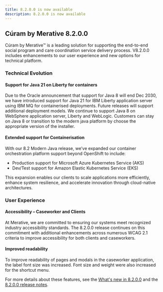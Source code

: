 ```yaml
---
title: 8.2.0.0 is now available
description: 8.2.0.0 is now available
---
```


## Cúram by Merative 8.2.0.0

Cúram by Merative™ is a leading solution for supporting the end-to-end social program and care coordination service delivery process. V8.2.0.0 includes enhancements to our user experience and new options for technical platform.


### Technical Evolution

#### Support for Java 21 on Liberty for containers  
Due to the Oracle announcement that support for Java 8 will end Dec 2030, we have introduced support for Java 21 for IBM Liberty  application server using IBM MQ for containerised deployments. Future releases will support additional deployment models.  We continue to support Java 8 on WebSphere application server, Liberty and WebLogic. Customers can stay on Java 8 or transition to the modern java platform by choose the appropriate version of the installer.

#### Extended support for Containerisation
With our 8.2 Modern Java release, we’ve expanded our container orchestration platform support beyond OpenShift to include:
- Production support for Microsoft Azure Kubernetes Service (AKS)
- Dev/Test support for Amazon Elastic Kubernetes Service (EKS)

This expansion enables our clients to scale applications more efficiently, enhance system resilience, and accelerate innovation through cloud-native architectures.

### User Experience

#### Accessibility – Caseworker and Clients 
At Merative, we are committed to ensuring our systems meet recognized industry accessibility standards. The 8.2.0.0 release continues on this commitment with additional enhancements across numerous WCAG 2.1 criteria to improve accessibility for both clients and caseworkers. 


#### Improved readability    
To improve readability of pages and modals in the caseworker application, the label font size was increased.  Font size and weight were also increased for the shortcut menu.



For more details about these features, see the [What's new in 8.2.0.0](/pdf/spm/Curam_WhatsNew_820.pdf) and the [8.2.0.0 release notes](/pdf/releasenotes/curam820.pdf).
